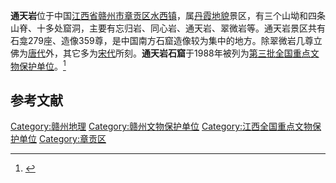 {{coord|25|55|15|N|114|54|10|E|display=title|scale:100000}}
{{文物保护单位
| 级别 = 全国
| 名称 = 通天岩石窟
| 图片 = Tongtianyan Grottoes.JPG
| 所在 = [[江西省|江西省]][[赣州市|赣州市]][[章贡区|章贡区]]
| 分类 = 石窟寺
| 时代 = [[宋|宋]]—[[明|明]]
| 编号 = 3-52
| 登录 = 1988年
}}
'''通天岩'''位于中国[[江西省|江西省]][[赣州市|赣州市]][[章贡区|章贡区]][[水西镇_(赣州市)|水西镇]]，属[[丹霞地貌|丹霞地貌]]景区，有三个山坳和四条山脊、十多处窟洞，主要有忘归岩、同心岩、通天岩、翠微岩等。通天岩景区共有石龛279座、造像359尊，是中国南方石窟造像较为集中的地方。除翠微岩几尊立佛为[[唐代|唐代]]外，其它多为[[宋代|宋代]]所刻。'''通天岩石窟'''于1988年被列为[[第三批全国重点文物保护单位|第三批全国重点文物保护单位]]。<ref>{{Cite book |title=全国重点文物保护单位·第一至第五批·第Ⅱ卷 |publisher=文物出版社 |year=2004 |isbn=7-5010-1525-2 |pages=253 }}</ref>

==参考文献==
{{reflist}}

{{江西全国重点文物保护单位}}

{{DEFAULTSORT:Tong}}
[[Category:赣州地理|Category:赣州地理]]
[[Category:赣州文物保护单位|Category:赣州文物保护单位]]
[[Category:江西全国重点文物保护单位|Category:江西全国重点文物保护单位]]
[[Category:章贡区|Category:章贡区]]